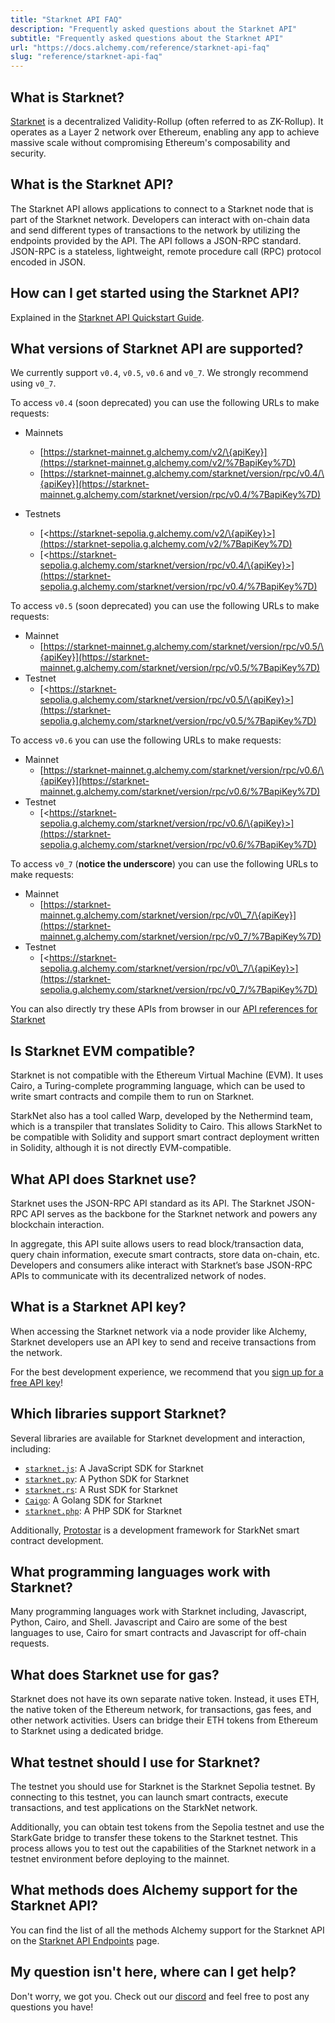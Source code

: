 ```yaml
---
title: "Starknet API FAQ"
description: "Frequently asked questions about the Starknet API"
subtitle: "Frequently asked questions about the Starknet API"
url: "https://docs.alchemy.com/reference/starknet-api-faq"
slug: "reference/starknet-api-faq"
---
```


## What is Starknet?

[Starknet](https://starkware.co/starknet/) is a decentralized Validity-Rollup (often referred to as ZK-Rollup). It operates as a Layer 2 network over Ethereum, enabling any app to achieve massive scale without compromising Ethereum's composability and security.

## What is the Starknet API?

The Starknet API allows applications to connect to a Starknet node that is part of the Starknet network. Developers can interact with on-chain data and send different types of transactions to the network by utilizing the endpoints provided by the API. The API follows a JSON-RPC standard. JSON-RPC is a stateless, lightweight, remote procedure call (RPC) protocol encoded in JSON.

## How can I get started using the Starknet API?

Explained in the [Starknet API Quickstart Guide](/reference/starknet-api-quickstart#getting-started-instructions).

## What versions of Starknet API are supported?

We currently support `v0.4`, `v0.5`, `v0.6` and `v0_7`. We strongly recommend using `v0_7`.

To access `v0.4` (soon deprecated) you can use the following URLs to make requests:

* Mainnets

  * [https://starknet-mainnet.g.alchemy.com/v2/\{apiKey}](https://starknet-mainnet.g.alchemy.com/v2/%7BapiKey%7D)
  * [https://starknet-mainnet.g.alchemy.com/starknet/version/rpc/v0.4/\{apiKey}](https://starknet-mainnet.g.alchemy.com/starknet/version/rpc/v0.4/%7BapiKey%7D)

* Testnets

  * [\<https://starknet-sepolia.g.alchemy.com/v2/\{apiKey}>](https://starknet-sepolia.g.alchemy.com/v2/%7BapiKey%7D)
  * [\<https://starknet-sepolia.g.alchemy.com/starknet/version/rpc/v0.4/\{apiKey}>](https://starknet-sepolia.g.alchemy.com/starknet/version/rpc/v0.4/%7BapiKey%7D)

To access `v0.5` (soon deprecated) you can use the following URLs to make requests:

* Mainnet
  * [https://starknet-mainnet.g.alchemy.com/starknet/version/rpc/v0.5/\{apiKey}](https://starknet-mainnet.g.alchemy.com/starknet/version/rpc/v0.5/%7BapiKey%7D)
* Testnet
  * [\<https://starknet-sepolia.g.alchemy.com/starknet/version/rpc/v0.5/\{apiKey}>](https://starknet-sepolia.g.alchemy.com/starknet/version/rpc/v0.5/%7BapiKey%7D)

To access `v0.6` you can use the following URLs to make requests:

* Mainnet
  * [https://starknet-mainnet.g.alchemy.com/starknet/version/rpc/v0.6/\{apiKey}](https://starknet-mainnet.g.alchemy.com/starknet/version/rpc/v0.6/%7BapiKey%7D)
* Testnet
  * [\<https://starknet-sepolia.g.alchemy.com/starknet/version/rpc/v0.6/\{apiKey}>](https://starknet-sepolia.g.alchemy.com/starknet/version/rpc/v0.6/%7BapiKey%7D)

To access `v0_7` (**notice the underscore**) you can use the following URLs to make requests:

* Mainnet
  * [https://starknet-mainnet.g.alchemy.com/starknet/version/rpc/v0\_7/\{apiKey}](https://starknet-mainnet.g.alchemy.com/starknet/version/rpc/v0_7/%7BapiKey%7D)
* Testnet
  * [\<https://starknet-sepolia.g.alchemy.com/starknet/version/rpc/v0\_7/\{apiKey}>](https://starknet-sepolia.g.alchemy.com/starknet/version/rpc/v0_7/%7BapiKey%7D)

You can also directly try these APIs from browser in our [API references for Starknet](/reference/starknet-api-endpoints)

## Is Starknet EVM compatible?

Starknet is not compatible with the Ethereum Virtual Machine (EVM). It uses Cairo, a Turing-complete programming language, which can be used to write smart contracts and compile them to run on Starknet.

StarkNet also has a tool called Warp, developed by the Nethermind team, which is a transpiler that translates Solidity to Cairo. This allows StarkNet to be compatible with Solidity and support smart contract deployment written in Solidity, although it is not directly EVM-compatible​.

## What API does Starknet use?

Starknet uses the JSON-RPC API standard as its API. The Starknet JSON-RPC API serves as the backbone for the Starknet network and powers any blockchain interaction.

In aggregate, this API suite allows users to read block/transaction data, query chain information, execute smart contracts, store data on-chain, etc. Developers and consumers alike interact with Starknet’s base JSON-RPC APIs to communicate with its decentralized network of nodes.

## What is a Starknet API key?

When accessing the Starknet network via a node provider like Alchemy, Starknet developers use an API key to send and receive transactions from the network.

For the best development experience, we recommend that you [sign up for a free API key](https://dashboard.alchemy.com/signup/?a=starknet-docs)!

## Which libraries support Starknet?

Several libraries are available for Starknet development and interaction, including:

* [`starknet.js`](https://www.starknetjs.com/): A JavaScript SDK for Starknet
* [`starknet.py`](https://github.com/software-mansion/starknet.py): A Python SDK for Starknet
* [`starknet.rs`](https://github.com/xJonathanLEI/starknet-rs): A Rust SDK for Starknet
* [`Caigo`](https://github.com/dontpanicdao/caigo): A Golang SDK for Starknet
* [`starknet.php`](https://github.com/Starknet-php/starknet.php): A PHP SDK for Starknet

Additionally, [Protostar](https://github.com/software-mansion/protostar) is a development framework for StarkNet smart contract development.

## What programming languages work with Starknet?

Many programming languages work with Starknet including, Javascript, Python, Cairo, and Shell. Javascript and Cairo are some of the best languages to use, Cairo for smart contracts and Javascript for off-chain requests.

## What does Starknet use for gas?

Starknet does not have its own separate native token. Instead, it uses ETH, the native token of the Ethereum network, for transactions, gas fees, and other network activities. Users can bridge their ETH tokens from Ethereum to Starknet using a dedicated bridge.

## What testnet should I use for Starknet?

The testnet you should use for Starknet is the Starknet Sepolia testnet. By connecting to this testnet, you can launch smart contracts, execute transactions, and test applications on the StarkNet network.

Additionally, you can obtain test tokens from the Sepolia testnet and use the StarkGate bridge to transfer these tokens to the Starknet testnet. This process allows you to test out the capabilities of the Starknet network in a testnet environment before deploying to the mainnet.

## What methods does Alchemy support for the Starknet API?

You can find the list of all the methods Alchemy support for the Starknet API on the [Starknet API Endpoints](/reference/starknet-getclasshashat) page.

## My question isn't here, where can I get help?

Don't worry, we got you. Check out our [discord](https://alchemy.com/discord) and feel free to post any questions you have!
